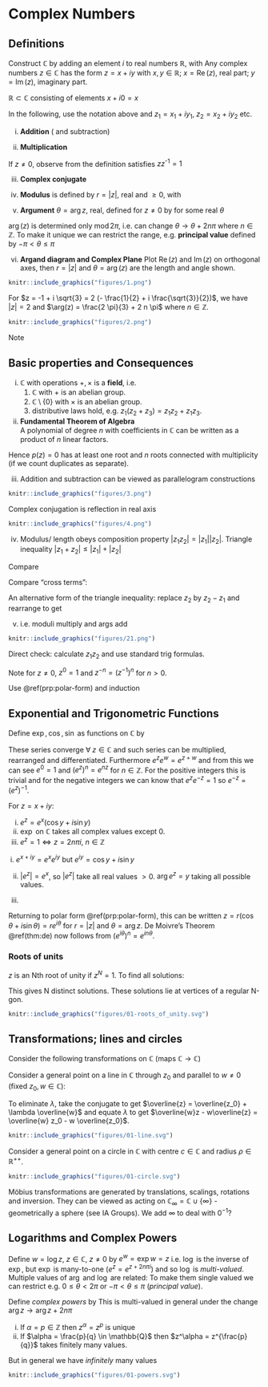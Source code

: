 # Complex Numbers

## Definitions

Construct $\mathbb{C}$ by adding an element $i$ to real numbers $\mathbb{R}$, with \begin{align*}
    i^2 = -1.
\end{align*}
Any complex numbers $z \in \mathbb{C}$ has the form $z = x + iy$ with $x, y \in \mathbb{R}$;
$x = \operatorname{Re}(z)$, real part; $y = \operatorname{Im}(z)$, imaginary part.

$\mathbb{R} \subset \mathbb{C}$ consisting of elements $x + i 0 = x$

In the following, use the notation above and $z_1 = x_1 + i y_1$, $z_2 = x_2 + i y_2$ etc.

(i) **Addition** ( and subtraction) 
\begin{align*}
    z_1 \pm z_2 = (x_1 \pm x_2) + i (y_1 \pm y_2)
\end{align*} 

(ii) **Multiplication**
\begin{align*}
    z_1 z_2 = (x_1 x_2 - y_1 y_2) + i(x_1 y_2 + x_2 y_1)
\end{align*} 

If $z \neq 0$, observe from the definition 
\begin{align*}
    z^{\text{-}1} = \frac{x}{x^2 + y^2} - i \frac{y}{x^2 + y^2}
\end{align*} satisfies $z z^{\text{-}1} = 1$

(iii) **Complex conjugate**
\begin{align*}
    \overline{z} &= z^{*} = x - iy \\
    \operatorname{Re}(z) &= \frac{1}{2} (z + \overline{z}) \\
    \operatorname{Im}(z) &= \frac{1}{2i} (z - \overline{z}) \\
    \overline{(\overline{z})} &= z \\
    \overline{z_1 + z_2} &= \overline{z_1} + \overline{z_2} \\
    \overline{z_1 z_2} &= (\overline{z_1}) (\overline{z_2})
\end{align*} 

(iv) **Modulus** is defined by $r = |z|$, real and $\geq 0$, with
\begin{align*}
    r^2  = |z|^2 = z \overline{z} = x^2 + y^2
\end{align*} 

(v) **Argument** $\theta = \arg{z}$, real, defined for $z \neq 0$ by 
\begin{align*}
     z = r(\cos \theta + i \sin \theta) \hspace{2cm} \textbf{polar form}
\end{align*}
for some real $\theta$

\begin{align*}
    \cos \theta &= \frac{x}{(x^2 + y^2)^{1/2}},\ \sin \theta = \frac{y}{(x^2 + y^2)^{1/2}}, \\
    & \implies \tan \theta = \frac{y}{x}
\end{align*} 

$\arg(z)$ is determined only $\operatorname{mod} 2 \pi$, i.e. can change $\theta \to \theta + 2n \pi$ where $n \in \mathbb{Z}$.
To make it unique we can restrict the range, e.g. **principal value** defined by $- \pi < \theta \leq \pi$

(vi) **Argand diagram and Complex Plane** 
Plot $\operatorname{Re}(z)$ and $\operatorname{Im}(z)$ on orthogonal axes, then $r = |z|$ and $\theta = \arg(z)$ are the length and angle shown.

```r
knitr::include_graphics("figures/1.png") 
```

:::{.example}
For $z = -1 + i \sqrt{3} = 2 (- \frac{1}{2} + i \frac{\sqrt{3}}{2})$, we have $|z| = 2$ and $\arg(z) = \frac{2 \pi}{3} + 2 n \pi$ where $n \in \mathbb{Z}$.

```r
knitr::include_graphics("figures/2.png") 
```

Note 
\begin{align*}
    \tan \theta = - \sqrt{3} \\
    \implies \theta = \frac{2 \pi}{3} + 2 n \pi \\
    = \arg(z) \\
    \textbf{or } \theta = - \frac{\pi}{3} + 2 n \pi \\
    = \arg(-z)
\end{align*} 
:::

## Basic properties and Consequences

(i) $\mathbb{C}$ with operations $+, \times$ is a **field**, i.e. 
    1. $\mathbb{C}$ with $+$ is an abelian group.
    2. $\mathbb{C} \setminus \{0\}$ with $\times$ is an abelian group.
    3. distributive laws hold, e.g. $z_1(z_2 + z_3) = z_1 z_2 + z_1 z_3$.

(ii) **Fundamental Theorem of Algebra**  
A polynomial of degree $n$ with coefficients in $\mathbb{C}$ can be written as a product of $n$ linear factors.
\begin{align*}
    p(z) &= c_n z^n + \ldots + c_1 z + c_0 \ \ \text{ where } c_i \in \mathbb{C}, c_n \neq 0 \\ 
    &= c_n ( z - \alpha_1) \ldots (z - \alpha_n) \text{ where } \alpha_i \in \mathbb{C}.
\end{align*}

Hence $p(z) = 0$ has at least one root and $n$ roots connected with multiplicity (if we count duplicates as separate).

(iii) Addition and subtraction can be viewed as parallelogram constructions

```r
knitr::include_graphics("figures/3.png") 
```

Complex conjugation is reflection in real axis
```r
knitr::include_graphics("figures/4.png") 
```

(iv) ::: {.proposition}
Modulus/ length obeys composition property $|z_1 z_2| = |z_1| |z_2|$. Triangle inequality $|z_1 + z_2| \leq |z_1| + |z_2|$
:::

:::{.proof name="Triangle inequality"}
Compare
\begin{align*}
\text{LHS}^2 &= (z_1 + z_2) \overline{z_1 + z_2} \\
\text{RHS}^2 &= |z_1|^2 + 2|z_1||z_2| + |z_2|^2
\end{align*} 

Compare "cross terms":
\begin{align*}
    & z_1\overline{z_2} + z_2 \overline{z_1} \leq 2 |z_1| |z_2| \\
    & \iff \frac{1}{2} (z_1 \overline{z_2} + \overline{(z_1 \overline{z_2})}) \leq |z_1| |\overline{z_2}| \\
    & \iff \operatorname{Re}(z_1 \overline{z_2}) \leq |z_1 \overline{z_2}| 
\end{align*} 
:::

An alternative form of the triangle inequality:
replace $z_2$ by $z_2 - z_1$ and rearrange to get
\begin{align*}
    | z_2 - z_1 | &\geq |z_2| - |z_1| \\
    \text{or} &\geq |z_1| - |z_2| \\
    \text{So } |z_2 - z_1| &\geq \left| |z_2| - |z_1| \right|
\end{align*} 

v. 
::: {.proposition #polar-form}
\begin{align*}
    &z_1 = r_1 (\cos \theta_1 + i \sin \theta_1),\ z_2 = r_2 (\cos \theta_2 + i \sin \theta_2) \\
    &\implies z_1 z_2 = r_1 r_2 (\cos (\theta_1 + \theta_2) + i \sin (\theta_1 + \theta_2))
\end{align*}
:::
i.e. moduli multiply and args add

```r
knitr::include_graphics("figures/21.png") 
```

::: {.proof}
Direct check: calculate $z_1 z_2$ and use standard trig formulas.
:::

::: {.theorem name="De Moivre's Theorem" #de}
\begin{align*}
    (\cos \theta + i \sin \theta)^n = \cos n \theta + i \sin n \theta,\ \text{ for } n \in \mathbb{Z}
\end{align*}
Note for $z \neq 0$, $z^0 = 1$ and $z^{-n} = (z^{-1})^n$ for $n > 0$.
:::

::: {.proof}
Use \@ref(prp:polar-form) and induction
:::

## Exponential and Trigonometric Functions

Define $\exp, \cos, \sin$ as functions on $\mathbb{C}$ by
\begin{align*}
    \exp(z) &= e^z = \sum_{n=0}^{\infty} \frac{1}{n!} z^n  \\
    \cos(z) &= \frac{1}{2} (e^{iz} + e^{-iz}) \\
    &= 1 - \frac{1}{2!}z^2 + \frac{1}{4!}z^4 \ldots \\
    \sin(z) &= \frac{1}{2i} (e^{iz} - e^{-iz}) \\
    &= z - \frac{1}{3!}z^{3} + \frac{1}{5!}z^5 + \ldots
\end{align*} 

These series converge $\forall \; z \in \mathbb{C}$ and such series can be multiplied, rearranged and differentiated.
Furthermore $e^{z}e^{w} = e^{z + w}$ and from this we can see $e^{0} = 1$ and $(e^{z})^{n} = e^{nz}$ for $n \in \mathbb{Z}$. For the positive integers this is trivial and for the negative integers we can know that $e^z e^{-z} = 1$ so $e^{-z} = (e^{z})^{-1}$.

::: {.lemma #juicy}
For $z = x + iy$:

i. $e^z = e^x ( \cos y + i \sin y)$
ii. $\exp$ on $\mathbb{C}$ takes all complex values except $0$.
iii. $e^z = 1 \iff z = 2n \pi i,\ n \in \mathbb{Z}$
:::

::: {.proof}
\ i. $e^{x + iy} = e^x e^{iy}$
but $e^{iy} = \cos y + i \sin y$

ii. $|e^z| = e^x$, so $|e^z|$ take all real values $> 0$. $\arg{e^z} = y$ taking all possible values.

iii. \begin{align*}
    e^z = 1 &\iff e^x = 1, \cos y = 1, \sin y = 0 \\
    &\iff x = 0, y = 2 \pi n
\end{align*} 
:::

Returning to polar form \@ref(prp:polar-form), this can be written 
$z = r ( \cos \theta + i \sin \theta) = re^{i \theta}$ for $r = |z|$ and $\theta = \arg z$. De Moivre's Theorem \@ref(thm:de) now follows from $(e^{i \theta})^n = e^{i n \theta}$.

### Roots of units
$z$ is an Nth root of unity if $z^N = 1$. To find all solutions: 
\begin{align*}
    && z &= r e^{i \theta} \text{ satisfying } z^N = 1 \\
    &\iff & r^N e^{i N \theta} &= 1 \\
    &\iff & r^N &= 1 \text{ and } N \theta = 2n \pi,\ n \in \mathbb{Z}
\end{align*} 

This gives N distinct solutions. 
\begin{align*}
    z &= e^{2 \pi i n/N} \\
    &= \cos \frac{2\pi n}{N} + i \sin \frac{2 \pi n}{N} \\
    \text{The only distinct cases are when } n &= 0, 1, 2 \ldots N - 1 \text{ due to periodicity} \\
    &= \omega^n, \text{ where } \omega = e^{2 \pi i / N} \\
\end{align*} 
These solutions lie at vertices of a regular N-gon.

```r
knitr::include_graphics("figures/01-roots_of_unity.svg") 
```
## Transformations; lines and circles

Consider the following transformations on $\mathbb{C}$ (maps $\mathbb{C} \to \mathbb{C}$)
\begin{align*}
    z &\mapsto z + a & &(\text{translation}) \\
    z &\mapsto \lambda z & &(\text{scaling by } \lambda \in \mathbb{R}) \\
    z &\mapsto e^{i \alpha} z & &(\text{rotation by } \alpha \in \mathbb{R}) \\
    z &\mapsto \overline{z} & &(\text{reflection in the real axis}) \\
    z &\mapsto \frac{1}{z} & &(\text{inversion})
\end{align*} 

Consider a general point on a line in $\mathbb{C}$ through $z_0$ and parallel to $w \neq 0$ (fixed $z_0, w \in \mathbb{C}$):

\begin{align*}
    z = z_0 + \lambda w,\ \lambda \in \mathbb{R}
\end{align*}

To eliminate $\lambda$, take the conjugate to get $\overline{z} = \overline{z_0} + \lambda \overline{w}$ and equate $\lambda$ to get $\overline{w}z - w\overline{z} = \overline{w} z_0 - w \overline{z_0}$.

```r
knitr::include_graphics("figures/01-line.svg") 
```

Consider a general point on a circle in $\mathbb{C}$ with centre $c \in \mathbb{C}$ and radius $\rho \in \mathbb{R}^{++}$.
\begin{align*}
    z = c + \rho &e^{i \alpha}, \text{ for any } \alpha \in \mathbb{R} \\
    \text{Equivalently} \\
    |z - c| &= \rho \\
    \text{or } \\
    |z - c|^2 &= \rho^2 \\
    |z|^2 - \overline{c}z - c \overline{z} &= \rho^2 - |c|^2
\end{align*} 

```r
knitr::include_graphics("figures/01-circle.svg") 
```

Möbius transformations are generated by translations, scalings, rotations and inversion. They can be viewed as acting on $\mathbb{C}_\infty = \mathbb{C} \cup \{ \infty \}$ - geometrically a sphere (see IA Groups). We add $\infty$ to deal with $0^{-1}$?

## Logarithms and Complex Powers

Define $w = \log z,\ z \in \mathbb{C},\ z \neq 0$ by $e^w = \exp w = z$ i.e. $\log$ is the inverse of $\exp$, but $\exp$ is many-to-one ($e^z = e^{z + 2n \pi i}$) and so  $\log$ is *multi-valued*.
\begin{align*}
    z &= r e^{i \theta} \\
    &= e^{\log r} e^{i \theta} \\
    &= e^{\log r + i \theta} \\
    \implies \log z &= \log r + i \theta \\
    &= \log |z| + i \arg z
\end{align*} 
Multiple values of $\arg$ and $\log$ are related:
\begin{align*}
    \theta &\to \theta + 2n \pi,\ n \in \mathbb{Z} \\
    \log z &\to \log z + 2n \pi i,\ n \in \mathbb{Z}
\end{align*} 
To make them single valued we can restrict e.g. $0 \leq \theta < 2 \pi$ or $-\pi < \theta \leq \pi$ (*principal value*).

::: {.example}
\begin{align*}
    z &= -3i = 3 (-i) \\
    &= e^{\log 3}e^{-i \pi / 2 + 2n \pi i} \\
    &= e^{\log 3 -i \pi / 2 + 2n \pi i} \\
    \log z &= \log 3 -i \pi / 2 + 2n \pi i \\
    \arg z &= 3 \pi / 2 \\
    &\text{or } - \pi / 2 \text{ with the restrictions above}
\end{align*} 
:::

Define *complex powers* by 
\begin{align*}
    z^\alpha = e^{\alpha \log z},\ z \in \mathbb{C},\ z \neq 0,\ \alpha \in \mathbb{C}
\end{align*} 
This is multi-valued in general under the change $\arg z \to \arg z + 2n\pi$
\begin{align*}
    z^\alpha \to z^\alpha e^{2 \pi i n \alpha}
\end{align*} 

i. If $\alpha = p \in \mathbb{Z}$ then $z^\alpha = z^p$ is unique
ii. If $\alpha = \frac{p}{q} \in \mathbb{Q}$ then $z^\alpha = z^{\frac{p}{q}}$ takes finitely many values.

But in general we have *infinitely* many values

::: {.example}
\begin{align*}
    (1 + i)^{\frac{1}{2}}: 1 + i &= \sqrt{2} e^{i \pi /4} \\
    &= e^{\frac{1}{2} \log 2 + i \pi /4} \\
    \log(1 + i) &= \frac{1}{2} \log 2 + i \pi / 4 + 2 n \pi i \\
    \implies (1 + i)^{\frac{1}{2}} &= e^{\frac{1}{2} \log (1 + i)} \\
    &= e^{\frac{1}{4} \log 2 + i \pi / 8 + n \pi i} \\
    &= 2^{\frac{1}{4}} e^{i \pi / 8} (-1)^n
\end{align*} 

```r
knitr::include_graphics("figures/01-powers.svg") 
```
:::

::: {.example}
\begin{align*}
    (-3i)^i &= e^{i \log (-3i)} \\
    &= e^{i (\log 3 - i \pi /2 + 2 n \pi i)} \\
    &= e^{i \log 3} e^{\pi /2 - 2 n \pi},\ n \in \mathbb{Z}
\end{align*} 
:::
